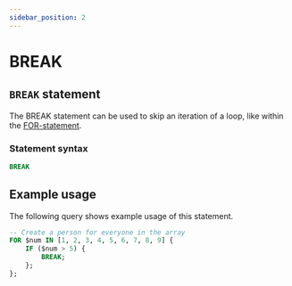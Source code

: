 ```yaml
---
sidebar_position: 2
---
```


# BREAK 

## `BREAK` statement

The BREAK statement can be used to skip an iteration of a loop, like within the [FOR-statement](/docs/surrealQL/statements/for).


### Statement syntax

```sql title="SurrealQL Syntax"
BREAK
```

## Example usage

The following query shows example usage of this statement.

```sql
-- Create a person for everyone in the array
FOR $num IN [1, 2, 3, 4, 5, 6, 7, 8, 9] {
	IF ($num > 5) {
		BREAK;
	};
};
```